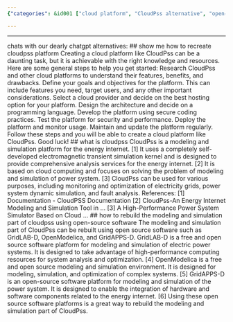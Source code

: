 ```yaml
---
{"categories": &id001 ["cloud platform", "CloudPss alternative", "open-source software", "GridLAB-D", "OpenModelica", "GridAPPS-D", "energy internet analysis"], "category": "Open-source Software", "date": "2023-02-04 14:39:54", "description": "This article explains how to create a cloud platform similar to CloudPss for energy internet analysis using open-source software such as GridLAB-D, OpenModelica, and GridAPPS-D. The process involves setting up the required infrastructure, configuring the software components, and integrating them into a functional platform. This approach provides an alternative solution to traditional cloud platforms, making it more accessible for researchers and practitioners in the field of energy internet analysis.", "tags": *id001, "title": "recreating cloudpss"}

---
```


------
chats with our dearly chatgpt alternatives:
## show me how to recreate cloudpss platform
Creating a cloud platform like CloudPss can be a daunting task, but it is achievable with the right knowledge and resources. Here are some general steps to help you get started:
Research CloudPss and other cloud platforms to understand their features, benefits, and drawbacks.
Define your goals and objectives for the platform. This can include features you need, target users, and any other important considerations.
Select a cloud provider and decide on the best hosting option for your platform.
Design the architecture and decide on a programming language.
Develop the platform using secure coding practices.
Test the platform for security and performance.
Deploy the platform and monitor usage.
Maintain and update the platform regularly.
Follow these steps and you will be able to create a cloud platform like CloudPss. Good luck!
## what is cloudpss
CloudPss is a modeling and simulation platform for the energy internet. [1] It uses a completely self-developed electromagnetic transient simulation kernel and is designed to provide comprehensive analysis services for the energy internet. [2] It is based on cloud computing and focuses on solving the problem of modeling and simulation of power system. [3] CloudPss can be used for various purposes, including monitoring and optimization of electricity grids, power system dynamic simulation, and fault analysis.
References:
[1] Documentation - CloudPSS Documentation
[2] CloudPss-An Energy Internet Modeling and Simulation Tool in …
[3] A High-Performance Power System Simulator Based on Cloud …
## how to rebuild the modeling and simulation part of cloudpss using open-source software
The modeling and simulation part of CloudPss can be rebuilt using open source software such as GridLAB-D, OpenModelica, and GridAPPS-D.
GridLAB-D is a free and open source software platform for modeling and simulation of electric power systems. It is designed to take advantage of high-performance computing resources for system analysis and optimization. [4]
OpenModelica is a free and open source modeling and simulation environment. It is designed for modeling, simulation, and optimization of complex systems. [5]
GridAPPS-D is an open-source software platform for modeling and simulation of the power system. It is designed to enable the integration of hardware and software components related to the energy internet. [6]
Using these open source software platforms is a great way to rebuild the modeling and simulation part of CloudPss.
